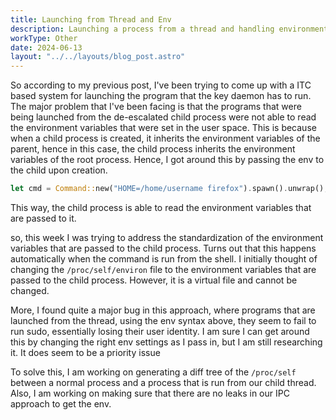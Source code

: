 ```yaml
---
title: Launching from Thread and Env
description: Launching a process from a thread and handling environment variables
workType: Other
date: 2024-06-13
layout: "../../layouts/blog_post.astro"
---
```


So according to my previous post, I've been trying to come up with a ITC based system for
launching the program that the key daemon has to run. 
The major problem that I've been facing is that the programs that were being launched from the
de-escalated child process were not able to read the environment variables that were set in the
user space.
This is because when a child process is created, it inherits the environment variables of the parent,
hence in this case, the child process inherits the environment variables of the root process.
Hence, I got around this by passing the env to the child upon creation.

```rust
let cmd = Command::new("HOME=/home/username firefox").spawn().unwrap();
````

This way, the child process is able to read the environment variables that are passed to it.

so, this week I was trying to address the standardization of the environment variables that are
passed to the child process.
Turns out that this happens automatically when the command is run from the shell.
I initially thought of changing the `/proc/self/environ` file to the environment variables that are
passed to the child process. However, it is a virtual file and cannot be changed.

More, I found quite a major bug in this approach, where programs that are launched from the thread, using the env syntax above, 
they seem to fail to run sudo, essentially losing their user identity. 
I am sure I can get around this by changing the right env settings as I pass in, but I am still researching it. 
It does seem to be a priority issue

To solve this, I am working on generating a diff tree of the `/proc/self` between a normal process and
a process that is run from our child thread.
Also, I am working on making sure that there are no leaks in our IPC approach to get the env.

